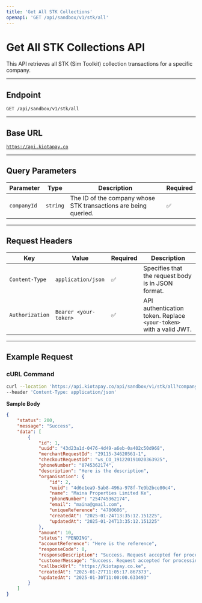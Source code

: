 ```yaml
---
title: 'Get All STK Collections'
openapi: 'GET /api/sandbox/v1/stk/all'
---
```


# Get All STK Collections API

This API retrieves all STK (Sim Toolkit) collection transactions for a specific company.

***

## **Endpoint**

`GET /api/sandbox/v1/stk/all`

***

## **Base URL**

[`https://api.kiotapay.co`](https://api.kiotapay.co)

***

## **Query Parameters**

| Parameter   | Type     | Description                                                     | Required |
| ----------- | -------- | --------------------------------------------------------------- | -------- |
| `companyId` | `string` | The ID of the company whose STK transactions are being queried. | ✅        |

***

## **Request Headers**

| Key             | Value                 | Required | Description                                                        |
| --------------- | --------------------- | -------- | ------------------------------------------------------------------ |
| `Content-Type`  | `application/json`    | ✅        | Specifies that the request body is in JSON format.                 |
| `Authorization` | `Bearer <your-token>` | ✅        | API authentication token. Replace `<your-token>` with a valid JWT. |

***

## **Example Request**

### **cURL Command**

```bash
curl --location 'https://api.kiotapay.co/api/sandbox/v1/stk/all?companyId=4d6e1ea9-5ab8-496a-978f-7e9b2bce80c4' \
--header 'Content-Type: application/json'
```

**Sample Body**

```json
{
    "status": 200,
    "message": "Success",
    "data": [
        {
            "id": 1,
            "uuid": "43d23a1d-0476-4d49-a6eb-0a402c50d968",
            "merchantRequestId": "29115-34620561-1",
            "checkoutRequestId": "ws_CO_191220191020363925",
            "phoneNumber": "0745362174",
            "description": "Here is the description",
            "organisation": {
                "id": 2,
                "uuid": "4d6e1ea9-5ab8-496a-978f-7e9b2bce80c4",
                "name": "Maina Properties Limited Ke",
                "phoneNumber": "254745362174",
                "email": "maina@gmail.com",
                "uniqueReference": "4780606",
                "createdAt": "2025-01-24T13:35:12.151225",
                "updatedAt": "2025-01-24T13:35:12.151225"
            },
            "amount": 10,
            "status": "PENDING",
            "accountReference": "Here is the reference",
            "responseCode": 0,
            "responseDescription": "Success. Request accepted for processing",
            "customerMessage": "Success. Request accepted for processing",
            "callbackUrl": "https://kiotapay.co.ke",
            "createdAt": "2025-01-27T11:05:17.867373",
            "updatedAt": "2025-01-30T11:00:00.633493"
        }
    ]
}
```